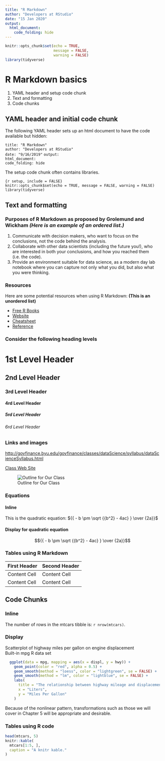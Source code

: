```yaml
---
title: "R Markdown"
author: "Developers at RStudio"
date: "15 Jan 2020"
output:
  html_document:
    code_folding: hide
---
```


```r
knitr::opts_chunk$set(echo = TRUE,
                      message = FALSE,
                      warning = FALSE)
library(tidyverse)
```

# R Markdown basics

1.  YAML header and setup code chunk
2.  Text and formatting
3.  Code chunks

## YAML header and initial code chunk

The following YAML header sets up an html document to have the code available but hidden:

`title: "R Markdown"`\
`author: "Developers at RStudio"`\
`date: "9/16/2019"` `output:`\
`html_document:`\
`code_folding: hide`

The setup code chunk often contains libraries.

`{r setup, include = FALSE}`\
`knitr::opts_chunk$set(echo = TRUE, message = FALSE, warning = FALSE)`\
`library(tidyverse)`

## Text and formatting

### Purposes of R Markdown as proposed by Grolemund and Wickham *(Here is an example of an ordered list.)*

1.  Communicate with decision makers, who want to focus on the conclusions, not the code behind the analysis.
2.  Collaborate with other data scientists (including the future you!), who are interested in both your conclusions, and how you reached them (i.e. the code).
3.  Provide an environment suitable for data science, as a modern day lab notebook where you can capture not only what you did, but also what you were thinking.

### Resources

Here are some potential resources when using R Markdown: **(This is an unordered list)**

-   [Free R Books](https://bookdown.org/)
-   [Website](https://rmarkdown.rstudio.com/)
-   [Cheatsheet](https://github.com/rstudio/cheatsheets/raw/master/rmarkdown-2.0.pdf)
-   [Reference](https://www.rstudio.com/wp-content/uploads/2015/03/rmarkdown-reference.pdf)

### Consider the following heading levels

# 1st Level Header

## 2nd Level Header

### 3rd Level Header

#### 4rd Level Header

##### 5rd Level Header

###### 6rd Level Header

### Links and images

<http://govfinance.byu.edu/govfinance/classes/dataScience/syllabus/dataScienceSyllabus.html>

[Class Web Site](http://govfinance.byu.edu/govfinance/classes/dataScience/syllabus/dataScienceSyllabus.html)

![Outline for Our Class](http://govfinance.byu.edu/govfinance/resources/chartFigureTable/dataScience/Data%20Science%20Workflow.png)

### Equations

#### Inline

This is the quadratic equation: ${{ - b \pm \sqrt {{b^2} - 4ac} } \over {2a}}$

#### Display for quadratic equation

$${{ - b \pm \sqrt {{b^2} - 4ac} } \over {2a}}$$

### Tables using R Markdown

| First Header | Second Header |
|--------------|---------------|
| Content Cell | Content Cell  |
| Content Cell | Content Cell  |

## Code Chunks

### Inline

The number of rows in the mtcars tibble is: `r nrow(mtcars)`.

### Display

Scatterplot of highway miles per gallon on engine displacement\
Built-in mpg R data set

```r
  ggplot(data = mpg, mapping = aes(x = displ, y = hwy)) +
    geom_point(color = "red", alpha = 0.5) + 
    geom_smooth(method = "loess", color = "lightgreen", se = FALSE) +
    geom_smooth(method = "lm", color = "lightblue", se = FALSE) +
    labs(
      title = "The relationship between highway mileage and displacement is not linear",
      x = "Liters",
      y = "Miles Per Gallon"
    )
```

Because of the nonlinear pattern, transformations such as those we will cover in Chapter 5 will be appropriate and desirable.

### Tables using R code

```r
head(mtcars, 5)
knitr::kable(
  mtcars[1:5, ], 
  caption = "A knitr kable."
)
```
